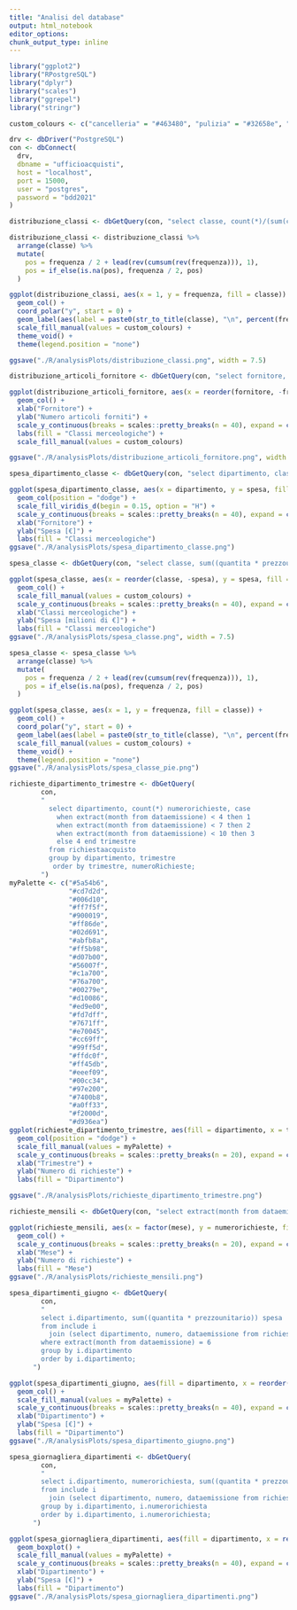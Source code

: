 ```yaml
---
title: "Analisi del database"
output: html_notebook
editor_options:
chunk_output_type: inline
---
```



```r
library("ggplot2")
library("RPostgreSQL")
library("dplyr")
library("scales")
library("ggrepel")
library("stringr")

custom_colours <- c("cancelleria" = "#463480", "pulizia" = "#32658e", "libri" = "#218e8d", "informatica" = "#33b67a", "elettronica" = "#8dd645", "mobilia" = "#fde725")
```

```r
drv <- dbDriver("PostgreSQL")
con <- dbConnect(
  drv,
  dbname = "ufficioacquisti",
  host = "localhost",
  port = 15000,
  user = "postgres",
  password = "bdd2021"
)
```
```r
distribuzione_classi <- dbGetQuery(con, "select classe, count(*)/(sum(count(*)) over()) as frequenza from articolo group by classe;")

distribuzione_classi <- distribuzione_classi %>%
  arrange(classe) %>%
  mutate(
    pos = frequenza / 2 + lead(rev(cumsum(rev(frequenza))), 1),
    pos = if_else(is.na(pos), frequenza / 2, pos)
  )

ggplot(distribuzione_classi, aes(x = 1, y = frequenza, fill = classe)) +
  geom_col() +
  coord_polar("y", start = 0) +
  geom_label(aes(label = paste0(str_to_title(classe), "\n", percent(frequenza)), y = pos), size = 4, nudge_x = 1) +
  scale_fill_manual(values = custom_colours) +
  theme_void() +
  theme(legend.position = "none")

ggsave("./R/analysisPlots/distribuzione_classi.png", width = 7.5)
```
```r
distribuzione_articoli_fornitore <- dbGetQuery(con, "select fornitore, classe, count(*) as frequenza from fornisce as f join (select codice, classe from articolo) as a on f.articolo = a.codice group by fornitore, classe;")

ggplot(distribuzione_articoli_fornitore, aes(x = reorder(fornitore, -frequenza, sum), y = frequenza, fill = reorder(classe, frequenza))) +
  geom_col() +
  xlab("Fornitore") +
  ylab("Numero articoli forniti") +
  scale_y_continuous(breaks = scales::pretty_breaks(n = 40), expand = c(0, 0), limits = c(0, 220)) +
  labs(fill = "Classi merceologiche") +
  scale_fill_manual(values = custom_colours)

ggsave("./R/analysisPlots/distribuzione_articoli_fornitore.png", width = 7.5)

```
```r
spesa_dipartimento_classe <- dbGetQuery(con, "select dipartimento, classe, sum(quantita * prezzounitario) as spesa from include i join (select codice, classe from articolo) a on i.articolo = a.codice group by dipartimento, classe;")

ggplot(spesa_dipartimento_classe, aes(x = dipartimento, y = spesa, fill = classe)) +
  geom_col(position = "dodge") +
  scale_fill_viridis_d(begin = 0.15, option = "H") +
  scale_y_continuous(breaks = scales::pretty_breaks(n = 40), expand = c(0, 0)) +
  xlab("Fornitore") +
  ylab("Spesa [€]") +
  labs(fill = "Classi merceologiche")
ggsave("./R/analysisPlots/spesa_dipartimento_classe.png")
```
```r
spesa_classe <- dbGetQuery(con, "select classe, sum((quantita * prezzounitario)/1000000) as spesa, sum((quantita * prezzounitario)/1000000)/(sum(sum((quantita * prezzounitario)/1000000)) over()) as frequenza from include i join (select codice, classe from articolo) a on i.articolo = a.codice group by classe;")

ggplot(spesa_classe, aes(x = reorder(classe, -spesa), y = spesa, fill = classe)) +
  geom_col() +
  scale_fill_manual(values = custom_colours) +
  scale_y_continuous(breaks = scales::pretty_breaks(n = 40), expand = c(0, 0)) +
  xlab("Classi merceologiche") +
  ylab("Spesa [milioni di €]") +
  labs(fill = "Classi merceologiche")
ggsave("./R/analysisPlots/spesa_classe.png", width = 7.5)

spesa_classe <- spesa_classe %>%
  arrange(classe) %>%
  mutate(
    pos = frequenza / 2 + lead(rev(cumsum(rev(frequenza))), 1),
    pos = if_else(is.na(pos), frequenza / 2, pos)
  )

ggplot(spesa_classe, aes(x = 1, y = frequenza, fill = classe)) +
  geom_col() +
  coord_polar("y", start = 0) +
  geom_label(aes(label = paste0(str_to_title(classe), "\n", percent(frequenza)), y = pos), size = 4, nudge_x = 1) +
  scale_fill_manual(values = custom_colours) +
  theme_void() +
  theme(legend.position = "none")
ggsave("./R/analysisPlots/spesa_classe_pie.png")
```
```r
richieste_dipartimento_trimestre <- dbGetQuery(
        con,
        "
          select dipartimento, count(*) numerorichieste, case
            when extract(month from dataemissione) < 4 then 1
            when extract(month from dataemissione) < 7 then 2
            when extract(month from dataemissione) < 10 then 3
            else 4 end trimestre
          from richiestaacquisto
          group by dipartimento, trimestre
           order by trimestre, numeroRichieste;
        ")
myPalette <- c("#5a54b6",
               "#cd7d2d",
               "#006d10",
               "#ff7f5f",
               "#900019",
               "#ff86de",
               "#02d691",
               "#abfb8a",
               "#ff5b98",
               "#d07b00",
               "#56007f",
               "#c1a700",
               "#76a700",
               "#00279e",
               "#d10086",
               "#ed9e00",
               "#fd7dff",
               "#7671ff",
               "#e70045",
               "#cc69ff",
               "#99ff5d",
               "#ffdc0f",
               "#ff45db",
               "#eeef09",
               "#00cc34",
               "#97e200",
               "#7400b8",
               "#a0ff33",
               "#f2000d",
               "#d936ea")
ggplot(richieste_dipartimento_trimestre, aes(fill = dipartimento, x = trimestre, y = numerorichieste)) +
  geom_col(position = "dodge") +
  scale_fill_manual(values = myPalette) +
  scale_y_continuous(breaks = scales::pretty_breaks(n = 20), expand = c(0, 0)) +
  xlab("Trimestre") +
  ylab("Numero di richieste") +
  labs(fill = "Dipartimento")

ggsave("./R/analysisPlots/richieste_dipartimento_trimestre.png")
```
```r
richieste_mensili <- dbGetQuery(con, "select extract(month from dataemissione) mese, count(*) numerorichieste from richiestaacquisto group by mese order by mese;")

ggplot(richieste_mensili, aes(x = factor(mese), y = numerorichieste, fill = factor(mese))) +
  geom_col() +
  scale_y_continuous(breaks = scales::pretty_breaks(n = 20), expand = c(0, 0)) +
  xlab("Mese") +
  ylab("Numero di richieste") +
  labs(fill = "Mese")
ggsave("./R/analysisPlots/richieste_mensili.png")
```
```r
spesa_dipartimenti_giugno <- dbGetQuery(
        con,
        "
        select i.dipartimento, sum((quantita * prezzounitario)) spesa
        from include i
          join (select dipartimento, numero, dataemissione from richiestaacquisto) r on r.dipartimento = i.dipartimento and r.numero = i.numerorichiesta
        where extract(month from dataemissione) = 6
        group by i.dipartimento
        order by i.dipartimento;
      ")

ggplot(spesa_dipartimenti_giugno, aes(fill = dipartimento, x = reorder(dipartimento, -spesa), y = spesa)) +
  geom_col() +
  scale_fill_manual(values = myPalette) +
  scale_y_continuous(breaks = scales::pretty_breaks(n = 40), expand = c(0, 0)) +
  xlab("Dipartimento") +
  ylab("Spesa [€]") +
  labs(fill = "Dipartimento")
ggsave("./R/analysisPlots/spesa_dipartimento_giugno.png")
```
```r
spesa_giornagliera_dipartimenti <- dbGetQuery(
        con,
        "
        select i.dipartimento, numerorichiesta, sum((quantita * prezzounitario)) spesa
        from include i
          join (select dipartimento, numero, dataemissione from richiestaacquisto) r on r.dipartimento = i.dipartimento and r.numero = i.numerorichiesta
        group by i.dipartimento, i.numerorichiesta
        order by i.dipartimento, i.numerorichiesta;
      ")

ggplot(spesa_giornagliera_dipartimenti, aes(fill = dipartimento, x = reorder(dipartimento, -spesa), y = spesa)) +
  geom_boxplot() +
  scale_fill_manual(values = myPalette) +
  scale_y_continuous(breaks = scales::pretty_breaks(n = 40), expand = c(0, 0)) +
  xlab("Dipartimento") +
  ylab("Spesa [€]") +
  labs(fill = "Dipartimento")
ggsave("./R/analysisPlots/spesa_giornagliera_dipartimenti.png")
```

